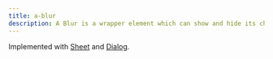```yaml
---
title: a-blur
description: A Blur is a wrapper element which can show and hide its children.
---
```



<Pills>
  <Lit />
</Pills>

<Elements />

Implemented with [Sheet](/sv-frontend-library/mono/components/sheet) and [Dialog](/sv-frontend-library/mono/components/dialog).

<TSDocs source="/elements/packages/blur/src/Blur.ts" />
